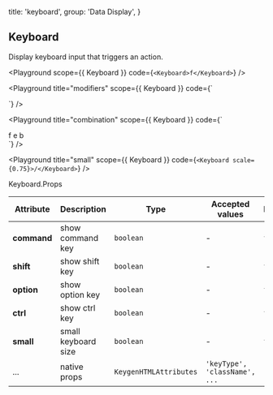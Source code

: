 
  title: 'keyboard',
  group: 'Data Display',
}

## Keyboard

Display keyboard input that triggers an action.

<Playground
  scope={{ Keyboard }}
  code={`
<Keyboard>f</Keyboard>
`}
/>

<Playground
  title="modifiers"
  scope={{ Keyboard }}
  code={`
<div>
  <Keyboard command />
  <Keyboard shift />
  <Keyboard option />
  <Keyboard ctrl />
</div>
`}
/>

<Playground
  title="combination"
  scope={{ Keyboard }}
  code={`
<div>
  <Keyboard command>f</Keyboard>
  <Keyboard shift>e</Keyboard>
  <Keyboard option ctrl>b</Keyboard>
</div>
`}
/>

<Playground
  title="small"
  scope={{ Keyboard }}
  code={`
<Keyboard scale={0.75}>/</Keyboard>
`}
/>

<Attributes edit="/pages/en-us/components/keyboard.mdx">
<Attributes.Title>Keyboard.Props</Attributes.Title>

| Attribute   | Description         | Type                   | Accepted values               | Default |
| ----------- | ------------------- | ---------------------- | ----------------------------- | ------- |
| **command** | show command key    | `boolean`              | -                             | `false` |
| **shift**   | show shift key      | `boolean`              | -                             | `false` |
| **option**  | show option key     | `boolean`              | -                             | `false` |
| **ctrl**    | show ctrl key       | `boolean`              | -                             | `false` |
| **small**   | small keyboard size | `boolean`              | -                             | `false` |
| ...         | native props        | `KeygenHTMLAttributes` | `'keyType', 'className', ...` | -       |

</Attributes>

